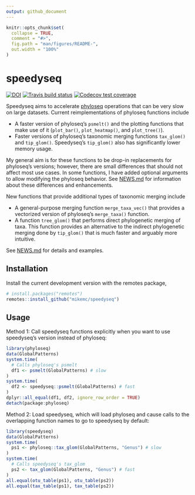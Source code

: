 ```yaml
---
output: github_document
---
```


<!-- README.md is generated from README.Rmd. Please edit that file -->

```r
knitr::opts_chunk$set(
  collapse = TRUE,
  comment = "#>",
  fig.path = "man/figures/README-",
  out.width = "100%"
)
```
# speedyseq

<!-- badges: start -->
[![DOI](https://zenodo.org/badge/179732395.svg)](https://zenodo.org/badge/latestdoi/179732395)
[![Travis build
status](https://travis-ci.org/mikemc/speedyseq.svg?branch=master)](https://travis-ci.org/mikemc/speedyseq)
[![Codecov test
coverage](https://codecov.io/gh/mikemc/speedyseq/branch/master/graph/badge.svg)](https://codecov.io/gh/mikemc/speedyseq?branch=master)
<!-- badges: end -->

Speedyseq aims to accelerate [phyloseq](https://joey711.github.io/phyloseq/)
operations that can be very slow on large datasets. Current reimplementations
of phyloseq functions include

* A faster version of phyloseq's `psmelt()` and the plotting functions that
  make use of it (`plot_bar()`, `plot_heatmap()`, and `plot_tree()`).
* Faster versions of phyloseq's taxonomic merging functions `tax_glom()` and
  `tip_glom()`. Speedyseq's `tip_glom()` also has significantly lower memory
  usage.

My general aim is for these functions to be drop-in replacements for phyloseq's
versions; however, there are small differences that should not affect most use
cases. In some functions, I have added optional arguments to allow modifying
the phyloseq behavior. See [NEWS.md](./NEWS.md) for information about these
differences and enhancements.

New functions that provide additional types of taxonomic merging include

* A general-purpose merging function `merge_taxa_vec()` that provides a
  vectorized version of phyloseq's `merge_taxa()` function.
* A function `tree_glom()` that performs direct phylogenetic merging of
  taxa. This function provides an alternative to the indirect phylogenetic
  merging done by `tip_glom()` that is much faster and arguably more intuitive.

See [NEWS.md](./NEWS.md) for details and examples.

## Installation

Install the current development version with the remotes package,
```r
# install.packages("remotes")
remotes::install_github("mikemc/speedyseq")
```

## Usage

Method 1: Call speedyseq functions explicitly when you want to use
speedyseq's version instead of phyloseq:
```r
library(phyloseq)
data(GlobalPatterns)
system.time(
  # Calls phyloseq's psmelt
  df1 <- psmelt(GlobalPatterns) # slow
)
system.time(
  df2 <- speedyseq::psmelt(GlobalPatterns) # fast
)
dplyr::all_equal(df1, df2, ignore_row_order = TRUE)
detach(package:phyloseq)
```

Method 2: Load speedyseq, which will load phyloseq and cause calls to the
overlapping function names to go to speedyseq by default:
```r
library(speedyseq)
data(GlobalPatterns)
system.time(
  ps1 <- phyloseq::tax_glom(GlobalPatterns, "Genus") # slow
)
system.time(
  # Calls speedyseq's tax_glom
  ps2 <- tax_glom(GlobalPatterns, "Genus") # fast
)
all.equal(otu_table(ps1), otu_table(ps2))
all.equal(tax_table(ps1), tax_table(ps2))
```

